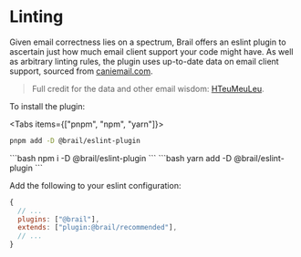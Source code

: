 
# Linting

Given email correctness lies on a spectrum, Brail offers an eslint plugin to ascertain just how much email client support your code might have.
As well as arbitrary linting rules, the plugin uses up-to-date data on email client support, sourced from [caniemail.com](https://caniemail.com/).

> Full credit for the data and other email wisdom: [HTeuMeuLeu](https://github.com/hteumeuleu).

To install the plugin: 

<Tabs items={["pnpm", "npm", "yarn"]}>
<Tab>
```bash
pnpm add -D @brail/eslint-plugin
```
</Tab>

<Tab>
```bash
npm i -D @brail/eslint-plugin
```
</Tab>

<Tab>
```bash
yarn add -D @brail/eslint-plugin
```
</Tab>
</Tabs>

Add the following to your eslint configuration:

```js
{
  // ...
  plugins: ["@brail"],
  extends: ["plugin:@brail/recommended"],
  // ...
}
```